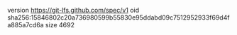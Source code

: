 version https://git-lfs.github.com/spec/v1
oid sha256:15846802c20a736980599b55830e95ddabd09c7512952933f69d4fa885a7cd6a
size 4692
